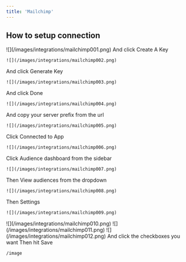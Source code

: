 ```yaml
---
title: 'Mailchimp'
---
```


## How to setup connection

<Steps>
  <Step title="Login to your Mailchimp account">
    ![](/images/integrations/mailchimp001.png)
  </Step>

  <Step title="Go to this url - https://admin.mailchimp.com/account/api">
    And click Create A Key

    ![](/images/integrations/mailchimp002.png)
  </Step>

  <Step title="Give it a name">
    And click Generate Key

    ![](/images/integrations/mailchimp003.png)
  </Step>

  <Step title="Copy your Key">
    And click Done

    ![](/images/integrations/mailchimp004.png)
  </Step>

  <Step title="Go back to your mailchimp account">
    And copy your server prefix from the url

    ![](/images/integrations/mailchimp005.png)
  </Step>

  <Step title="Paste your personal access token on the integrations panel">
    Click Connected to App

    ![](/images/integrations/mailchimp006.png)
  </Step>

  <Step title="Go back to your mailchimp account">
    Click Audience dashboard from the sidebar

    ![](/images/integrations/mailchimp007.png)
  </Step>

  <Step title="Click Manage Audience">
    Then View audiences from the dropdown

    ![](/images/integrations/mailchimp008.png)
  </Step>

  <Step title="Click the dropdown icon beside Stats">
    Then Settings

    ![](/images/integrations/mailchimp009.png)
  </Step>

  <Step title="Click Audience name and campaign defaults">
    ![](/images/integrations/mailchimp010.png)
  </Step>

  <Step title="Copy your list ID or audience ID">
    ![](/images/integrations/mailchimp011.png)
  </Step>

  <Step title="Paste these info on the Settings tab">
    ![](/images/integrations/mailchimp012.png)
  </Step>

  <Step title="Go to Actions tab">
    And click the checkboxes you want
    Then hit Save

    /image
  </Step>
</Steps>